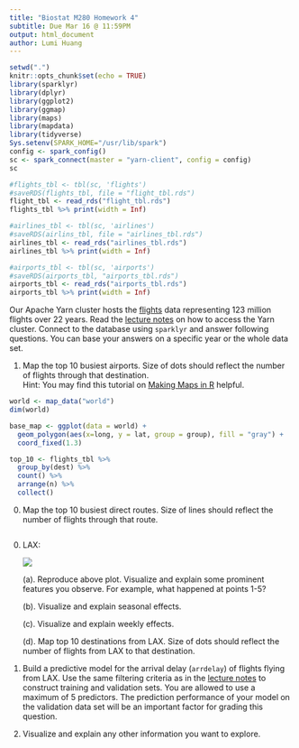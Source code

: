 ```yaml
---
title: "Biostat M280 Homework 4"
subtitle: Due Mar 16 @ 11:59PM
output: html_document
author: Lumi Huang
---
```


```r
setwd(".")
knitr::opts_chunk$set(echo = TRUE)
library(sparklyr)
library(dplyr)
library(ggplot2)
library(ggmap)
library(maps)
library(mapdata)
library(tidyverse)
Sys.setenv(SPARK_HOME="/usr/lib/spark")
config <- spark_config()
sc <- spark_connect(master = "yarn-client", config = config)
sc
```

```r
#flights_tbl <- tbl(sc, 'flights')
#saveRDS(flights_tbl, file = "flight_tbl.rds")
flight_tbl <- read_rds("flight_tbl.rds")
flights_tbl %>% print(width = Inf)

```

```r
#airlines_tbl <- tbl(sc, 'airlines')
#saveRDS(airlins_tbl, file = "airlines_tbl.rds")
airlines_tbl <- read_rds("airlines_tbl.rds")
airlines_tbl %>% print(width = Inf)
```

```r
#airports_tbl <- tbl(sc, 'airports')
#saveRDS(airports_tbl, "airports_tbl.rds")
airports_tbl <- read_rds("airports_tbl.rds")
airports_tbl %>% print(width = Inf)
```



Our Apache Yarn cluster hosts the [flights](http://stat-computing.org/dataexpo/2009/the-data.html) data representing 123 million flights over 22 years. Read the [lecture notes](http://hua-zhou.github.io/teaching/biostatm280-2018winter/slides/12-sparklyr/sparklyr-flights.html) on how to access the Yarn cluster. Connect to the database using `sparklyr` and answer following questions. You can base your answers on a specific year or the whole data set.

1. Map the top 10 busiest airports. Size of dots should reflect the number of flights through that destination.  
Hint: You may find this tutorial on [Making Maps in R](http://eriqande.github.io/rep-res-web/lectures/making-maps-with-R.html) helpful.

```r
world <- map_data("world")
dim(world)

base_map <- ggplot(data = world) + 
  geom_polygon(aes(x=long, y = lat, group = group), fill = "gray") +
  coord_fixed(1.3)


```
```r
top_10 <- flights_tbl %>%
  group_by(dest) %>%
  count() %>%
  arrange(n) %>%
  collect()
```


0. Map the top 10 busiest direct routes. Size of lines should reflect the number of flights through that route.
```r

```


0. LAX:
  
    <p align="center">
    ![](./lax-by-day-98-08.png)
    </p>

    (a). Reproduce above plot. Visualize and explain some prominent features you observe. For example, what happened at points 1-5?

    (b). Visualize and explain seasonal effects.
  
    (c). Visualize and explain weekly effects.
  
    (d). Map top 10 destinations from LAX. Size of dots should reflect the number of flights from LAX to that destination.
    
0. Build a predictive model for the arrival delay (`arrdelay`) of flights flying from LAX. Use the same filtering criteria as in the [lecture notes](http://hua-zhou.github.io/teaching/biostatm280-2018winter/slides/12-sparklyr/sparklyr-flights.html) to construct training and validation sets. You are allowed to use a maximum of 5 predictors. The prediction performance of your model on the validation data set will be an important factor for grading this question.
    
0. Visualize and explain any other information you want to explore.
  